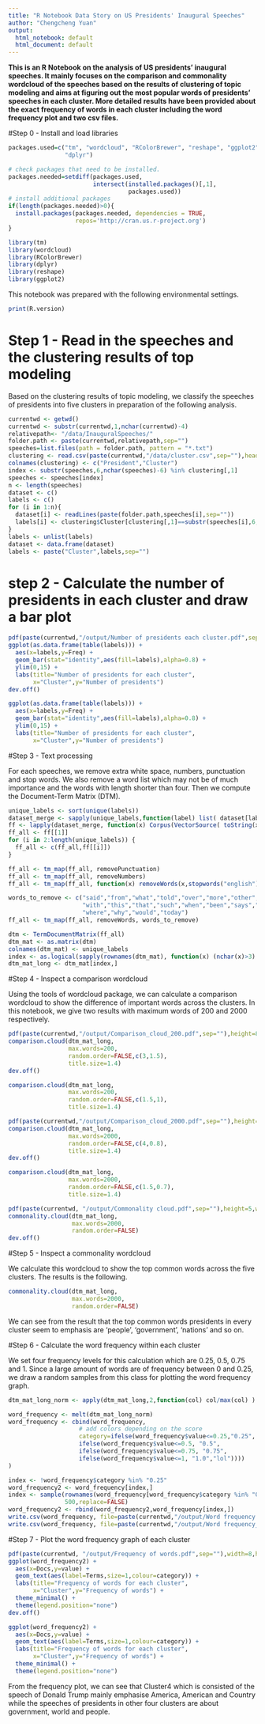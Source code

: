 ```yaml
---
title: "R Notebook Data Story on US Presidents' Inaugural Speeches"
author: "Chengcheng Yuan"
output:
  html_notebook: default
  html_document: default
---
```



**This is an R Notebook on the analysis of US presidents' inaugural speeches. It mainly focuses on the comparison and commonality wordcloud of the speeches based on the results of clustering of topic modeling and aims at figuring out the most popular words of presidents' speeches in each cluster. More detailed results have been provided about the exact frequency of words in each cluster including the word frequency plot and two csv files.**

#Step 0 - Install and load libraries
```r
packages.used=c("tm", "wordcloud", "RColorBrewer", "reshape", "ggplot2",
                "dplyr")

# check packages that need to be installed.
packages.needed=setdiff(packages.used, 
                        intersect(installed.packages()[,1], 
                                  packages.used))
# install additional packages
if(length(packages.needed)>0){
  install.packages(packages.needed, dependencies = TRUE,
                   repos='http://cran.us.r-project.org')
}

library(tm)
library(wordcloud)
library(RColorBrewer)
library(dplyr)
library(reshape)
library(ggplot2)
```

This notebook was prepared with the following environmental settings.

```r
print(R.version)
```

# Step 1 - Read in the speeches and the clustering results of top modeling

Based on the clustering results of topic modeling, we classify the speeches of presidents into five clusters in preparation of the following analysis.

```r
currentwd <- getwd()
currentwd <- substr(currentwd,1,nchar(currentwd)-4)
relativepath<- "/data/InauguralSpeeches/"
folder.path <- paste(currentwd,relativepath,sep="")
speeches=list.files(path = folder.path, pattern = "*.txt")
clustering <- read.csv(paste(currentwd,"/data/cluster.csv",sep=""),header=F)
colnames(clustering) <- c("President","Cluster")
index <- substr(speeches,6,nchar(speeches)-6) %in% clustering[,1]
speeches <- speeches[index] 
n <- length(speeches)
dataset <- c()
labels <- c()
for (i in 1:n){
  dataset[i] <- readLines(paste(folder.path,speeches[i],sep=""))
  labels[i] <- clustering$Cluster[clustering[,1]==substr(speeches[i],6,nchar(speeches[i])-6)]
}
labels <- unlist(labels)
dataset <- data.frame(dataset)
labels <- paste("Cluster",labels,sep="")
```

# step 2 - Calculate the number of presidents in each cluster and draw a bar plot
```r

pdf(paste(currentwd,"/output/Number of presidents each cluster.pdf",sep=""))
ggplot(as.data.frame(table(labels))) + 
  aes(x=labels,y=Freq) + 
  geom_bar(stat="identity",aes(fill=labels),alpha=0.8) + 
  ylim(0,15) +  
  labs(title="Number of presidents for each cluster",
       x="Cluster",y="Number of presidents")
dev.off()
```

```r
ggplot(as.data.frame(table(labels))) + 
  aes(x=labels,y=Freq) + 
  geom_bar(stat="identity",aes(fill=labels),alpha=0.8) + 
  ylim(0,15) +  
  labs(title="Number of presidents for each cluster",
       x="Cluster",y="Number of presidents")

```

#Step 3 - Text processing

For each speeches, we remove extra white space, numbers, punctuation and stop words. We also remove a word list which may not be of much importance and the words with length shorter than four. Then we compute the Document-Term Matrix (DTM). 

```r
unique_labels <- sort(unique(labels))
dataset_merge <- sapply(unique_labels,function(label) list( dataset[labels %in% label,1] ) )
ff <- lapply(dataset_merge, function(x) Corpus(VectorSource( toString(x) ))) 
ff_all <- ff[[1]]
for (i in 2:length(unique_labels)) {
  ff_all <- c(ff_all,ff[[i]])
}

ff_all <- tm_map(ff_all, removePunctuation)
ff_all <- tm_map(ff_all, removeNumbers)
ff_all <- tm_map(ff_all, function(x) removeWords(x,stopwords("english")))

words_to_remove <- c("said","from","what","told","over","more","other","have","last",
                     "with","this","that","such","when","been","says","will","also",
                     "where","why","would","today")
ff_all <- tm_map(ff_all, removeWords, words_to_remove)

dtm <- TermDocumentMatrix(ff_all)
dtm_mat <- as.matrix(dtm)
colnames(dtm_mat) <- unique_labels
index <- as.logical(sapply(rownames(dtm_mat), function(x) (nchar(x)>3) ))
dtm_mat_long <- dtm_mat[index,]
```

#Step 4 - Inspect a comparison wordcloud

Using the tools of wordcloud package, we can calculate a comparison wordcloud to show the difference of important words across the clusters. In this notebook, we give two results with maximum words of 200 and 2000 respectively.

```r
pdf(paste(currentwd,"/output/Comparison_cloud_200.pdf",sep=""),height=8,width=8)
comparison.cloud(dtm_mat_long,
                 max.words=200,
                 random.order=FALSE,c(3,1.5),
                 title.size=1.4)
dev.off()
```

```r
comparison.cloud(dtm_mat_long,
                 max.words=200,
                 random.order=FALSE,c(1.5,1),
                 title.size=1.4)

```

```r
pdf(paste(currentwd,"/output/Comparison_cloud_2000.pdf",sep=""),height=8,width=8)
comparison.cloud(dtm_mat_long,
                 max.words=2000,
                 random.order=FALSE,c(4,0.8),
                 title.size=1.4)
dev.off()
```

```r
comparison.cloud(dtm_mat_long,
                 max.words=2000,
                 random.order=FALSE,c(1.5,0.7),
                 title.size=1.4)
```

```r
pdf(paste(currentwd, "/output/Commonality cloud.pdf",sep=""),height=5,width=5)
commonality.cloud(dtm_mat_long,
                  max.words=2000,
                  random.order=FALSE)
dev.off()
```

#Step 5 - Inspect a commonality wordcloud

We calculate this wordcloud to show the top common words across the five clusters. The results is the following.

```r
commonality.cloud(dtm_mat_long,
                  max.words=2000,
                  random.order=FALSE)

```
We can see from the result that the top common words presidents in every cluster seem to emphasis are 'people', 'government', 'nations' and so on.

#Step 6 - Calculate the word frequency within each cluster

We set four frequency levels for this calculation which are 0.25, 0.5, 0.75 and 1. Since a large amount of words are of frequency between 0 and 0.25, we draw a random samples from this class for plotting the word frequency graph.

```r
dtm_mat_long_norm <- apply(dtm_mat_long,2,function(col) col/max(col) )

word_frequency <- melt(dtm_mat_long_norm)
word_frequency <- cbind(word_frequency,
                    # add colors depending on the score      
                    category=ifelse(word_frequency$value<=0.25,"0.25", 
                    ifelse(word_frequency$value<=0.5, "0.5", 
                    ifelse(word_frequency$value<=0.75, "0.75", 
                    ifelse(word_frequency$value<=1, "1.0","lol"))))
)

index <- !word_frequency$category %in% "0.25"
word_frequency2 <- word_frequency[index,]
index <- sample(rownames(word_frequency[word_frequency$category %in% "0.25",]),
                500,replace=FALSE)
word_frequency2 <- rbind(word_frequency2,word_frequency[index,])
write.csv(word_frequency, file=paste(currentwd,"/output/Word frequency.csv",sep=""))
write.csv(word_frequency, file=paste(currentwd,"/output/Word frequency_simplified.csv",sep=""))
```


#Step 7 - Plot the word frequency graph of each cluster

```r
pdf(paste(currentwd, "/output/Frequency of words.pdf",sep=""),width=8,height=6)
ggplot(word_frequency2) +
  aes(x=Docs,y=value) +
  geom_text(aes(label=Terms,size=1,colour=category)) + 
  labs(title="Frequency of words for each cluster",
       x="Cluster",y="Frequency of words") + 
  theme_minimal() +
  theme(legend.position="none") 
dev.off()
```

```r
ggplot(word_frequency2) +
  aes(x=Docs,y=value) +
  geom_text(aes(label=Terms,size=1,colour=category)) + 
  labs(title="Frequency of words for each cluster",
       x="Cluster",y="Frequency of words") + 
  theme_minimal() +
  theme(legend.position="none") 

```

From the frequency plot, we can see that Cluster4 which is consisted of the speech of Donald Trump mainly emphasise America, American and Country while the speeches of presidents in other four clusters are about government, world and people.



